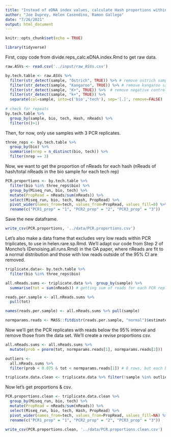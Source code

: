 ```yaml
---
title: "Instead of eDNA index values, calculate Hash proportions within samples"
author: "Joe Duprey, Helen Casendino, Ramon Gallego"
date: "7/26/2021"
output: html_document
---
```


```r
knitr::opts_chunk$set(echo = TRUE)
```
```r
library(tidyverse)
```

First, copy code from divide.reps_calc.eDNA.index.Rmd to get raw data. 

```r
raw.ASVs <- read.csv('../input/raw_ASVs.csv')

by.tech.table <- raw.ASVs %>%
  filter(str_detect(sample, "Ostrich", TRUE)) %>% # remove ostrich samples
  filter(str_detect(sample, "Kangaroo", TRUE)) %>% # remove kangaroo samples
  filter(str_detect(sample, "K+", TRUE)) %>%  # remove negative control (??) samples
  filter(str_detect(sample, "k+", TRUE)) %>% 
  separate(col=sample, into=c('bio','tech'), sep='[.]', remove=FALSE)
 
# check for repeats 
by.tech.table %>%
  group_by(sample, bio, tech, Hash, nReads) %>%
  filter(n()>1)
```

Then, for now, only use samples with 3 PCR replicates. 

```r
three_reps <- by.tech.table %>%
  group_by(bio) %>%
  summarise(nrep = n_distinct(bio, tech)) %>%
  filter(nrep == 3)
```

Now, we want to get the proportion of nReads for each hash (nReads of hash/total nReads in the bio sample for each tech rep)

```r

PCR.proportions <- by.tech.table %>%
  filter(bio %in% three_reps$bio) %>%
  group_by(Miseq_run, bio, tech) %>%
  mutate(PropRead = nReads/sum(nReads)) %>%
  select(Miseq_run, bio, tech, Hash, PropRead) %>%
  pivot_wider(names_from=tech, values_from=PropRead, values_fill=0) %>% 
  rename(c("PCR1_prop" = "1", "PCR2_prop" = "2", "PCR3_prop" = "3"))


```

Save the new dataframe. 

```r
write_csv(PCR.proportions, '../data/PCR.proportions.csv')
```

Let's also make a data frame that excludes very low reads within PCR triplicates, to use in helen.rare.sp.Rmd. We'll adapt our code from Step 2 of Moncho's (Denoising.all.runs.Rmd) in the OA paper, where nReads are fit to a normal distribution and those with low reads outside of the 95% CI are removed. 

```r

triplicate.data<- by.tech.table %>%
  filter(bio %in% three_reps$bio)

all.nReads.sums <- triplicate.data %>%  group_by(sample) %>%
  summarise(tot = sum(nReads)) # getting sum of reads for each PCR replicate

reads.per.sample <- all.nReads.sums %>%  
  pull(tot)

names(reads.per.sample) <- all.nReads.sums %>% pull(sample)  

normparams.reads <- MASS::fitdistr(reads.per.sample, "normal")$estimate
```

Now we'll get the PCR replicates with reads below the 95% interval and remove those from the data set. We'll create a revise proportions csv. 

```r
all.nReads.sums <- all.nReads.sums %>%  
  mutate(prob = pnorm(tot, normparams.reads[1], normparams.reads[2]))

outliers <- 
  all.nReads.sums %>% 
  filter(prob < 0.075 & tot < normparams.reads[1]) # 8 rows, but each bio sample will still have at least 2 PCR replicates

triplicate.data.clean <- triplicate.data %>% filter(!sample %in% outliers$sample)
```

Now let's get proportions & csv.

```r

PCR.proportions.clean <- triplicate.data.clean %>%
  group_by(Miseq_run, bio, tech) %>%
  mutate(PropRead = nReads/sum(nReads)) %>%
  select(Miseq_run, bio, tech, Hash, PropRead) %>%
  pivot_wider(names_from=tech, values_from=PropRead, values_fill=NA) %>% 
  rename(c("PCR1_prop" = "1", "PCR2_prop" = "2", "PCR3_prop" = "3"))

write_csv(PCR.proportions.clean, '../data/PCR.proportions.clean.csv')

```